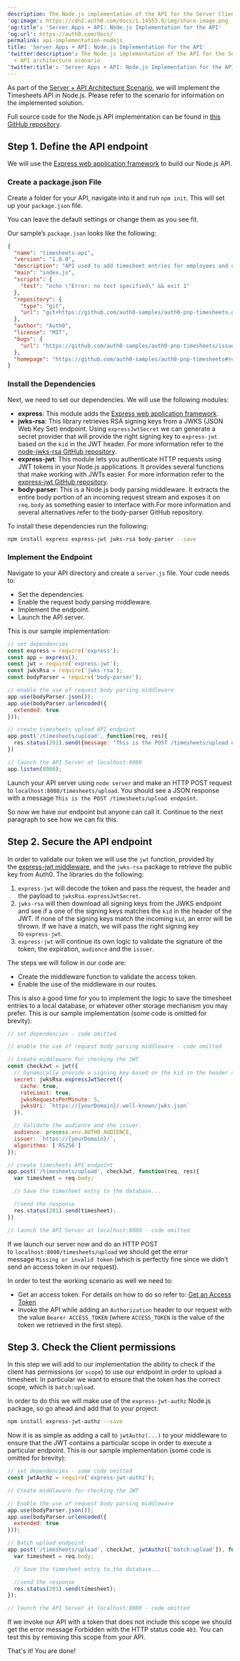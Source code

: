 ```yaml
---
description: The Node.js implementation of the API for the Server Client + API architecture scenario
'og:image': https://cdn2.auth0.com/docs/1.14553.0/img/share-image.png
'og:title': 'Server Apps + API: Node.js Implementation for the API'
'og:url': https://auth0.com/docs/
permalink: api-implementation-nodejs
title: 'Server Apps + API: Node.js Implementation for the API'
'twitter:description': The Node.js implementation of the API for the Server Client
  + API architecture scenario
'twitter:title': 'Server Apps + API: Node.js Implementation for the API'
---
```

As part of the [Server + API Architecture Scenario](/docs/get-started/architecture-scenarios/server-application-api), we will implement the Timesheets API in Node.js. Please refer to the scenario for information on the implemented solution.

Full source code for the Node.js API implementation can be found in [this GitHub repository](https://github.com/auth0-samples/auth0-pnp-exampleco-timesheets/tree/master/timesheets-api/node).

## Step 1. Define the API endpoint

We will use the [Express web application framework](http://expressjs.com/) to build our Node.js API.

### Create a package.json File

Create a folder for your API, navigate into it and run `npm init`. This will set up your `package.json` file.

You can leave the default settings or change them as you see fit.

Our sample’s `package.json` looks like the following:

```json lines
{
  "name": "timesheets-api",
  "version": "1.0.0",
  "description": "API used to add timesheet entries for employees and contractors",
  "main": "index.js",
  "scripts": {
    "test": "echo \"Error: no test specified\" && exit 1"
  },
  "repository": {
    "type": "git",
    "url": "git+https://github.com/auth0-samples/auth0-pnp-timesheets.git"
  },
  "author": "Auth0",
  "license": "MIT",
  "bugs": {
    "url": "https://github.com/auth0-samples/auth0-pnp-timesheets/issues"
  },
  "homepage": "https://github.com/auth0-samples/auth0-pnp-timesheets#readme"
}
```






### Install the Dependencies

Next, we need to set our dependencies. We will use the following modules:

* **express**: This module adds the [Express web application framework](https://expressjs.com/).
* **jwks-rsa**: This library retrieves RSA signing keys from a JWKS (JSON Web Key Set) endpoint. Using `expressJwtSecret` we can generate a secret provider that will provide the right signing key to `express-jwt` based on the `kid` in the <Tooltip tip="JSON Web Token (JWT): Standard ID Token format (and often Access Token format) used to represent claims securely between two parties." cta="View Glossary" href="/docs/glossary?term=JWT">JWT</Tooltip> header. For more information refer to the [node-jwks-rsa GitHub repository](https://github.com/auth0/node-jwks-rsa).
* **express-jwt**: This module lets you authenticate HTTP requests using JWT tokens in your Node.js applications. It provides several functions that make working with JWTs easier. For more information refer to the [express-jwt GitHub repository](https://github.com/auth0/express-jwt).
* **body-parser**: This is a Node.js body parsing middleware. It extracts the entire body portion of an incoming request stream and exposes it on `req.body` as something easier to interface with.For more information and several alternatives refer to the body-parser GitHub repository.

To install these dependencies run the following:

```bash lines
npm install express express-jwt jwks-rsa body-parser --save
```






### Implement the Endpoint

Navigate to your API directory and create a `server.js` file. Your code needs to:

* Set the dependencies.
* Enable the request body parsing middleware.
* Implement the endpoint.
* Launch the API server.

This is our sample implementation:

```javascript lines
// set dependencies
const express = require('express');
const app = express();
const jwt = require('express-jwt');
const jwksRsa = require('jwks-rsa');
const bodyParser = require('body-parser');

// enable the use of request body parsing middleware
app.use(bodyParser.json());
app.use(bodyParser.urlencoded({
  extended: true
}));

// create timesheets upload API endpoint
app.post('/timesheets/upload', function(req, res){
  res.status(201).send({message: "This is the POST /timesheets/upload endpoint"});
})

// launch the API Server at localhost:8080
app.listen(8080);
```






Launch your API server using `node server` and make an HTTP POST request to `localhost:8080/timesheets/upload`. You should see a JSON response with a message `This is the POST /timesheets/upload endpoint`.

So now we have our endpoint but anyone can call it. Continue to the next paragraph to see how we can fix this.

## Step 2. Secure the API endpoint

In order to validate our token we will use the `jwt` function, provided by the [express-jwt middleware](https://github.com/auth0/express-jwt#usage), and the `jwks-rsa` package to retrieve the public key from Auth0. The libraries do the following:

1. `express-jwt` will decode the token and pass the request, the header and the payload to `jwksRsa.expressJwtSecret`.
2. `jwks-rsa` will then download all signing keys from the JWKS endpoint and see if a one of the signing keys matches the `kid` in the header of the JWT. If none of the signing keys match the incoming `kid`, an error will be thrown. If we have a match, we will pass the right signing key to `express-jwt`.
3. `express-jwt` will continue its own logic to validate the signature of the token, the expiration, `audience` and the `issuer`.

The steps we will follow in our code are:

* Create the middleware function to validate the <Tooltip tip="Access Token: Authorization credential, in the form of an opaque string or JWT, used to access an API." cta="View Glossary" href="/docs/glossary?term=access+token">access token</Tooltip>.
* Enable the use of the middleware in our routes.

This is also a good time for you to implement the logic to save the timesheet entries to a local database, or whatever other storage mechanism you may prefer. This is our sample implementation (some code is omitted for brevity):

```javascript lines expandable
// set dependencies - code omitted

// enable the use of request body parsing middleware - code omitted

// Create middleware for checking the JWT
const checkJwt = jwt({
  // Dynamically provide a signing key based on the kid in the header and the signing keys provided by the JWKS endpoint.
  secret: jwksRsa.expressJwtSecret({
    cache: true,
    rateLimit: true,
    jwksRequestsPerMinute: 5,
    jwksUri: `https://{yourDomain}/.well-known/jwks.json`
  }),

  // Validate the audience and the issuer.
  audience: process.env.AUTH0_AUDIENCE,
  issuer: `https://{yourDomain}/`,
  algorithms: ['RS256']
});

// create timesheets API endpoint
app.post('/timesheets/upload', checkJwt, function(req, res){
  var timesheet = req.body;

  // Save the timesheet entry to the database...

  //send the response
  res.status(201).send(timesheet);
})

// launch the API Server at localhost:8080 - code omitted
```






If we launch our server now and do an HTTP POST to `localhost:8080/timesheets/upload` we should get the error message `Missing or invalid token` (which is perfectly fine since we didn’t send an access token in our request).

In order to test the working scenario as well we need to:

* Get an access token. For details on how to do so refer to: [Get an Access Token](/docs/get-started/architecture-scenarios/server-application-api#get-an-access-token)
* Invoke the API while adding an `Authorization` header to our request with the value `Bearer ACCESS_TOKEN` (where `ACCESS_TOKEN` is the value of the token we retrieved in the first step).

## Step 3. Check the Client permissions

In this step we will add to our implementation the ability to check if the client has permissions (or `scope`) to use our endpoint in order to upload a timesheet. In particular we want to ensure that the token has the correct scope, which is `batch:upload`.

In order to do this we will make use of the `express-jwt-authz` Node.js package, so go ahead and add that to your project:

```bash lines
npm install express-jwt-authz --save
```






Now it is as simple as adding a call to `jwtAuthz(...)` to your middleware to ensure that the JWT contains a particular scope in order to execute a particular endpoint. This is our sample implementation (some code is omitted for brevity):

```javascript lines
// set dependencies - some code omitted
const jwtAuthz = require('express-jwt-authz');

// Create middleware for checking the JWT

// Enable the use of request body parsing middleware
app.use(bodyParser.json());
app.use(bodyParser.urlencoded({
  extended: true
}));

// Batch upload endpoint
app.post('/timesheets/upload', checkJwt, jwtAuthz(['batch:upload']), function(req, res){
  var timesheet = req.body;

  // Save the timesheet entry to the database...

  //send the response
  res.status(201).send(timesheet);
});

// launch the API Server at localhost:8080 - code omitted
```






If we invoke our API with a token that does not include this scope we should get the error message Forbidden with the HTTP status code `403`. You can test this by removing this scope from your API.

That's it! You are done!